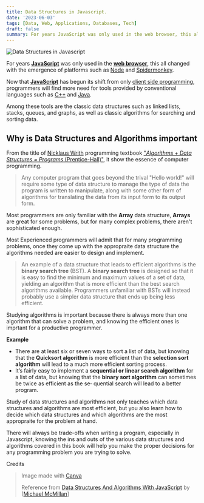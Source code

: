 ```yaml
---
title: Data Structures in Javascript.
date: '2023-06-03'
tags: [Data, Web, Applications, Databases, Tech]
draft: false
summary: For years JavaScript was only used in the web browser, this all changed with the emergence of platforms such as Node and Spidermonkey.
---
```


<img
  className="inline"
  src="/static/images/Blog/Data-Structures-in-Javascript/Data-Structures-in-Javascript.png"
  alt="Data Structures in Javascript"
/>

For years **[JavaScript](https://developer.mozilla.org/en-US/docs/Web/JavaScript)** was only used in the **[web browser]()**, this all changed with the emergence of platforms such as [Node](https://nodejs.org/) and [Spidermonkey](https://spidermonkey.dev/).

Now that **[JavaScript](https://developer.mozilla.org/en-US/docs/Web/JavaScript)** has begun its shift from only [client side programming](), programmers will find more need for tools provided by conventional languages such as [C++](https://en.wikipedia.org/wiki/C%2B%2B) and [Java](https://www.java.com/).

Among these tools are the classic data structures such as linked lists, stacks, queues, and graphs, as well as classic algorithms for searching and sorting data.

## Why is Data Structures and Algorithms important

From the title of [Nicklaus Writh](https://en.wikipedia.org/wiki/Niklaus_Wirth) programming textbook ["_Algorithms + Data Structures = Programs_ (Prentice-Hall)"](https://www.amazon.com/Algorithms-Structures-Prentice-Hall-Automatic-Computation/dp/0130224189), it show the essence of computer programming.

> Any computer program that goes beyond the trival "Hello world!" will require some type of data structure to manage the type of data the program is written to manipulate, along with some other form of algorithms for translating the data from its input form to its output form.

Most programmers are only familiar with the **Array** data structure, **Arrays** are great for some problems, but for many complex problems, there aren't sophisticated enough.

Most Experienced programmers will admit that for many programming problems, once they come up with the appropraite data structure the algorithms needed are easier to design and implement.

> An example of a data structure that leads to efficient algorithms is the **binary search tree** (BST). A **binary search tree** is designed so that it is easy to find the minimum and maximum values of a set of data, yielding an algorithm that is more efficient than the best search algorithms available. Programmers unfamiliar with BSTs will instead probably use a simpler data structure that ends up being less efficient.

Studying algorithms is important because there is always more than one algorithm that can solve a problem, and knowing the efficient ones is imprtant for a productive programmer.

**Example**

- There are at least six or seven ways to sort a list of data, but knowing that the **Quicksort algorithm** is more efficient than the **selection sort algorithm** will lead to a much more efficient sorting process.
- It’s fairly easy to implement a **sequential or linear search algorithm** for a list of data, but knowing that the **binary sort algorithm** can sometimes be twice as efficient as the se‐ quential search will lead to a better program.

Study of data structures and algorithms not only teaches which data structures and algorithms are most efficient, but you also learn how to decide which data structures and which algorithms are the most appropraite for the problem at hand.

There will always be trade-offs when writing a program, especially in Javascript, knowing the ins and outs of the various data structures and algorithms covered in this book will help you make the proper decisions for any programming problem you are trying to solve.

Credits

> Image made with [Canva]()
>
> Reference from [Data Structures And Algorithms With JavaScript](https://www.amazon.com/Data-Structures-Algorithms-JavaScript-approaches/dp/1449364934) by [[Michael McMillan](https://www.amazon.com/Michael-McMillan/e/B001IU0RIG/ref=aufs_dp_fta_dsk)]
